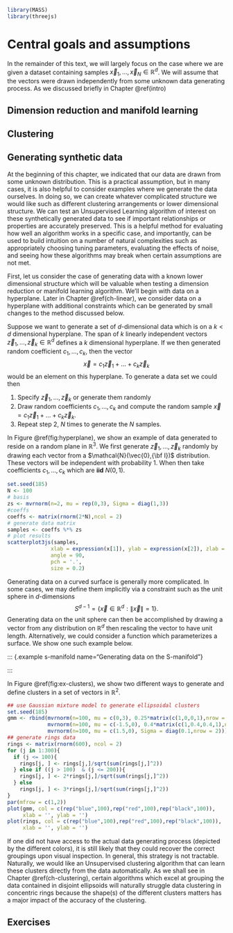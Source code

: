 ```r
library(MASS)
library(threejs)
```
# Central goals and assumptions

In the remainder of this text, we will largely focus on the case where we are given a dataset containing samples $\vec{x}_1,\dots,\vec{x}_N \in \mathbb{R}^d$.  We will assume that the vectors were drawn independently from some unknown data generating process.  As we discussed briefly in Chapter \@ref(intro)

## Dimension reduction and manifold learning

## Clustering

## Generating synthetic data 

At the beginning of this chapter, we indicated that our data are drawn from some unknown distribution.  This is a practical assumption, but in many cases, it is also helpful to consider examples where we generate the data ourselves.  In doing so, we can create whatever complicated structure we would like such as different clustering arrangements or lower dimensional structure. We can test an Unsupervised Learning algorithm of interest on these synthetically generated data to see if important relationships or properties are accurately preserved.  This is a helpful method for evaluating how well an algorithm works in a specific case, and importantly, can be used to build intuition on a number of natural complexities such as appropriately choosing tuning parameters, evaluating the effects of noise, and seeing how these algorithms may break when certain assumptions are not met. 

First, let us consider the case of generating data with a known lower dimensional structure which will be valuable when testing a dimension reduction or manifold learning algorithm.  We'll begin with data on a hyperplane. Later in Chapter \@ref(ch-linear), we consider data on a hyperplane with additional constraints which can be generated by small changes to the method discussed below. 

:::{.example #hyperplane name="Generating data on a hyperplane"}
Suppose we want to generate a set of $d$-dimensional data which is on a $k<d$ dimensional hyperplane.  The span of $k$ linearly independent vectors $\vec{z}_1,\dots,\vec{z}_k \in \mathbb{R}^d$ defines a $k$ dimensional hyperplane.  If we then generated random coefficient $c_1,\dots,c_k$, then the vector $$\vec{x} = c_{1}\vec{z}_1+\dots +c_{k}\vec{z}_k$$ would be an element on this hyperplane.  To generate a data set we could then

1) Specify $\vec{z}_1,\dots,\vec{z}_k$ or generate them randomly
2) Draw random coefficients $c_1,\dots,c_k$ and compute the random sample $\vec{x}=c_{1}\vec{z}_1+\dots +c_{k}\vec{z}_k$.  
3) Repeat step 2, $N$ times to generate the $N$ samples.

In Figure \@ref(fig:hyperplane), we show an example of data generated to reside on a random plane in $\mathbb{R}^3$.  We first generate $\vec{z}_1,\dots,\vec{z}_k$ randomly by drawing each vector from a $\mathcal{N}(\vec{0},{\bf I})$ distribution.  These vectors will be independent with probability 1.  When then take coefficients $c_1,\dots,c_k$ which are **iid** $N(0,1)$.

```r
set.seed(185)
N <- 100
# basis
zs <- mvrnorm(n=2, mu = rep(0,3), Sigma = diag(1,3))
#coeffs
coeffs <- matrix(rnorm(2*N),ncol = 2)
# generate data matrix
samples <- coeffs %*% zs
# plot results
scatterplot3js(samples,
              xlab = expression(x[1]), ylab = expression(x[2]), zlab = expression(x[3]),
              angle = 90,
              pch = '.',
              size = 0.2)
```
:::

Generating data on a curved surface is generally more complicated. In some cases, we may define them implicitly via a constraint such as the unit sphere in $d$-dimensions $$S^{d-1} = \{\vec{x}\in\mathbb{R}^d: \|\vec{x}\| = 1\}.$$  Generating data on the unit sphere can then be accomplished by drawing a vector from any distribution on $\mathbb{R}^d$ then rescaling the vector to have unit length.  Alternatively, we could consider a function which parameterizes a surface.  We show one such example below.

::: {.example s-manifold name="Generating data on the S-manifold"}

:::


In Figure \@ref(fig:ex-clusters), we show two different ways to generate and define clusters in a set of vectors in $\mathbb{R}^2$. 

```r
## use Gaussian mixture model to generate ellipsoidal clusters
set.seed(185)
gmm <- rbind(mvrnorm(n=100, mu = c(0,3), 0.25*matrix(c(1,0,0,1),nrow = 2)),
             mvrnorm(n=100, mu = c(-1.5,0), 0.4*matrix(c(1,0.4,0.4,1),nrow = 2)),
             mvrnorm(n=100, mu = c(1.5,0), Sigma = diag(0.1,nrow = 2)))
## generate rings data
rings <- matrix(rnorm(600), ncol = 2)
for (j in 1:300){
  if (j <= 100){
    rings[j, ] <- rings[j,]/sqrt(sum(rings[j,]^2))
  } else if ((j > 100)  & (j <= 200)){
    rings[j, ] <- 2*rings[j,]/sqrt(sum(rings[j,]^2))
  } else
    rings[j, ] <- 3*rings[j,]/sqrt(sum(rings[j,]^2))
}
par(mfrow = c(1,2))
plot(gmm, col = c(rep("blue",100),rep("red",100),rep("black",100)),
     xlab = '', ylab = '')
plot(rings, col = c(rep("blue",100),rep("red",100),rep("black",100)),
     xlab = '', ylab = '')
```

If one did not have access to the actual data generating process (depicted by the different colors), it is still likely that they could recover the correct groupings upon visual inspection.  In general, this strategy is not tractable. Naturally, we would like an Unsupervised clustering algorithm that can learn these clusters directly from the data automatically.  As we shall see in Chapter \@ref(ch-clustering), certain algorithms which excel at grouping the data contained in disjoint ellipsoids will naturally struggle data clustering in concentric rings because the shape(s) of the different clusters matters has a major impact of the accuracy of the clustering.  

 

## Exercises